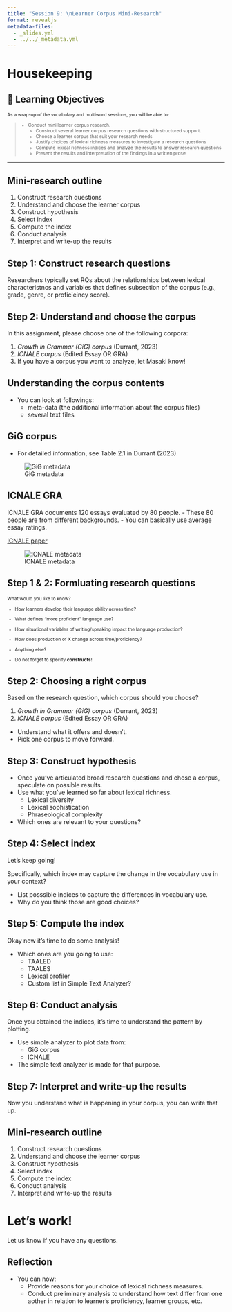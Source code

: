 ```yaml
---
title: "Session 9: \nLearner Corpus Mini-Research"
format: revealjs
metadata-files:
  - _slides.yml
  - ../../_metadata.yml
---
```


# Housekeeping


## 🎯 Learning Objectives

::: {style="font-size: 75%"}

As a wrap-up of the vocabulary and multiword sessions, you will be able to:

> - Conduct mini learner corpus research.
>   - Construct several learner corpus research questions with structured support.
>   - Choose a learner corpus that suit your research needs
>   - Justify choices of lexical richness measures to investigate a research questions
>   - Compute lexical richness indices and analyze the results to answer research questions
>   - Present the results and interpretation of the findings in a written prose

:::
---

## Mini-research outline

1. Construct research questions
2. Understand and choose the learner corpus
3. Construct hypothesis
4. Select index
5. Compute the index
6. Conduct analysis 
7. Interpret and write-up the results


## Step 1: Construct research questions

Researchers typically set RQs about the relationships between lexical characteristncs and variables that defines subsection of the corpus (e.g., grade, genre, or proficieincy score).


## Step 2: Understand and choose the corpus

In this assignment, please choose one of the following corpora:

1. *Growth in Grammar (GiG) corpus* (Durrant, 2023)
2. *ICNALE corpus* (Edited Essay OR GRA)
3. If you have a corpus you want to analyze, let Masaki know!

## Understanding the corpus contents

- You can look at followings:
  - meta-data (the additional information about the corpus files)
  - several text files

## GiG corpus

- For detailed information, see Table 2.1 in Durrant (2023)

![GiG metadata](../../assets/session-9/GiG_meta.png)

## ICNALE GRA

ICNALE GRA documents 120 essays evaluated by 80 people.
- These 80 people are from different backgrounds.
- You can basically use average essay ratings.

 [ICNALE paper](https://da.lib.kobe-u.ac.jp/da/kernel/0100487713/0100487713.pdf)

![ICNALE metadata](../../assets/session-9/ICNALE-meta.png)


## Step 1 & 2: Formluating research questions

:::{style="font-size:75%"}
What would you like to know? 

- How learners develop their language ability across time?
- What defines "more proficient" language use?
- How situational variables of writing/speaking impact the language production?
- How does production of X change across time/proficiency?
- Anything else?

- Do not forget to specify **constructs**!
:::

## Step 2: Choosing a right corpus

Based on the research question, which corpus should you choose?

1. *Growth in Grammar (GiG) corpus* (Durrant, 2023)
2. *ICNALE corpus* (Edited Essay OR GRA)

- Understand what it offers and doesn't.
- Pick one corpus to move forward.

## Step 3: Construct hypothesis

- Once you've articulated broad research questions and chose a corpus, speculate on possible results.
- Use what you've learned so far about lexical richness.
  - Lexical diversity
  - Lexical sophistication
  - Phraseological complexity
- Which ones are relevant to your questions?

## Step 4: Select index

Let's keep going!

Specifically, which index may capture the change in the vocabulary use in your context?

- List posssible indices to capture the differences in vocabulary use.
- Why do you think those are good choices?

## Step 5: Compute the index

Okay now it's time to do some analysis!

- Which ones are you going to use:
  - TAALED
  - TAALES
  - Lexical profiler
  - Custom list in Simple Text Analyzer?


## Step 6: Conduct analysis 

Once you obtained the indices, it's time to understand the pattern by plotting.

- Use simple analyzer to plot data from:
  - GiG corpus
  - ICNALE
- The simple text analyzer is made for that purpose.

## Step 7: Interpret and write-up the results

Now you understand what is happening in your corpus, you can write that up.


## Mini-research outline

1. Construct research questions
2. Understand and choose the learner corpus
3. Construct hypothesis
4. Select index
5. Compute the index
6. Conduct analysis 
7. Interpret and write-up the results

# Let's work!

Let us know if you have any questions.


## Reflection

- You can now:
  - Provide reasons for your choice of lexical richness measures.
  - Conduct preliminary analysis to understand how text differ from one aother in relation to learner's proficiency, learner groups, etc.

